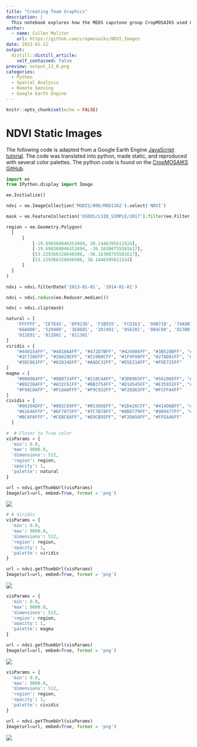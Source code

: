 ```yaml
---
title: "Creating Team Graphics"
description: |
  This notebook explores how the MEDS capstone group CropMOSAIKS used Google Earth Engine Python API to create static images of the median NDVI across Africa in 2013. The graphic are used in presentations for the group. 
author:
  - name: Cullen Molitor
    url: https://github.com/cropmosaiks/NDVI_Images
date: 2022-01-22
output:
  distill::distill_article:
    self_contained: false
preview: output_13_0.png
categories:
  - Python
  - Spatial Analysis
  - Remote Sensing
  - Google Earth Engine
---
```

```r
knitr::opts_chunk$set(echo = FALSE)
```

# NDVI Static Images

The following code is adapted from a Google Earth Engine [JavaScript tutorial](https://developers.google.com/earth-engine/tutorials/community/modis-ndvi-time-series-animation). The code was translated into python, made static, and reproduced with several color palettes. The python code is found on the [CropMOSAIKS GitHub](https://github.com/cropmosaiks/NDVI_Images).

```python
import ee
from IPython.display import Image
```


```python
ee.Initialize()
```


```python
ndvi = ee.ImageCollection('MODIS/006/MOD13A2').select('NDVI')
```


```python
mask = ee.FeatureCollection('USDOS/LSIB_SIMPLE/2017').filter(ee.Filter.eq('wld_rgn', 'Africa'))
```


```python
region = ee.Geometry.Polygon(
  [
      [
          [-19.698368046353494, 38.1446395611524],
          [-19.698368046353494, -36.16300755581617],
          [53.229366328646506, -36.16300755581617],
          [53.229366328646506, 38.1446395611524]
      ]
  ]
)
```


```python
ndvi = ndvi.filterDate('2013-01-01', '2014-01-01')
```


```python
ndvi = ndvi.reduce(ee.Reducer.median())
```


```python
ndvi = ndvi.clip(mask)
```


```python
natural = [
    'FFFFFF', 'CE7E45', 'DF923D', 'F1B555', 'FCD163', '99B718', '74A901',
    '66A000', '529400', '3E8601', '207401', '056201', '004C00', '023B01',
    '012E01', '011D01', '011301'
]
viridis = [
    "#440154FF", "#48186AFF", "#472D7BFF", "#424086FF", "#3B528BFF", "#33638DFF", 
    "#2C728EFF", "#26828EFF", "#21908CFF", "#1F9F88FF", "#27AD81FF", "#3EBC74FF",
    "#5DC863FF", "#82D34DFF", "#AADC32FF", "#D5E21AFF", "#FDE725FF"
]
magma = [
    "#000004FF", "#0B0724FF", "#210C4AFF", "#3D0965FF", "#56106EFF", "#71196EFF", 
    "#89226AFF", "#A32C61FF", "#BB3754FF", "#D14545FF", "#E35932FF", "#F1721EFF",
    "#F98C0AFF", "#FCAA0FFF", "#F9C932FF", "#F2E865FF", "#FCFFA4FF"
]
cividis = [
    "#00204DFF", "#002C69FF", "#05366EFF", "#2D426CFF", "#414D6BFF", "#52596CFF", 
    "#61646FFF", "#6F7073FF", "#7C7B78FF", "#8B8779FF", "#9B9477FF", "#ACA174FF",
    "#BCAF6FFF", "#CEBC68FF", "#E0CB5EFF", "#F2DA50FF", "#FFEA46FF"
  ]
```


```python
#  # Closer to True color
visParams = {
  'min': 0.0,
  'max': 9000.0,
  'dimensions': 512,
  'region': region, 
  'opacity': 1,
  'palette': natural
}
```


```python
url = ndvi.getThumbUrl(visParams)
Image(url=url, embed=True, format = 'png')
```




    
![](output_11_0.png)
    




```python
# # Viridis
visParams = {
  'min': 0.0,
  'max': 9000.0,
  'dimensions': 512,
  'region': region, 
  'opacity': 1,
  'palette': viridis
}
```


```python
url = ndvi.getThumbUrl(visParams)
Image(url=url, embed=True, format = 'png')
```




    
![](output_13_0.png)
    




```python
visParams = {
  'min': 0.0,
  'max': 9000.0,
  'dimensions': 512,
  'region': region, 
  'opacity': 1,
  'palette': magma
}
```


```python
url = ndvi.getThumbUrl(visParams)
Image(url=url, embed=True, format = 'png')
```




    
![](output_15_0.png)
    




```python
visParams = {
  'min': 0.0,
  'max': 9000.0,
  'dimensions': 512,
  'region': region, 
  'opacity': 1,
  'palette': cividis
}
```


```python
url = ndvi.getThumbUrl(visParams)
Image(url=url, embed=True, format = 'png')
```




    
![](output_17_0.png)
    

